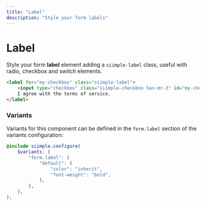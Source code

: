 ```yaml
---
title: "Label"
description: "Style your form labels"
---
```


# Label

Style your form **label** element adding a `siimple-label` class, useful with radio, checkbox and switch elements.

```html live=true
<label for="my-checkbox" class="siimple-label">
    <input type="checkbox" class="siimple-checkbox has-mr-3" id="my-checkbox" />
    I agree with the terms of service.
</label>
```

### Variants

Variants for this component can be defined in the `form.label` section of the variants configuration:

```scss
@include siimple.configure(
    $variants: (
        "form.label": (
            "default": (
                "color": "inherit",
                "font-weight": "bold",
            ),
        ),
    ),
);
```
